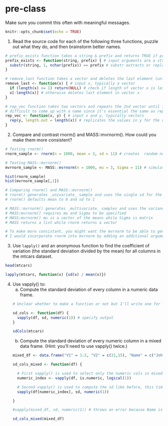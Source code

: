 # pre-class


Make sure you commit this often with meaningful messages. 



```r
knitr::opts_chunk$set(echo = TRUE)
```


1. Read the source code for each of the following three functions, puzzle out what they do, and then brainstorm better names.

``` r
# prefix_exists function takes a string & prefix and returns TRUE if prefix exists in string, FALSE otherwise
prefix_exists <- function(string, prefix) { # input arguments are a string (e.g., "precommitment") and a prefix (e.g., "pre") 
  substr(string, 1, nchar(prefix)) == prefix # substr extracts or replaces substrings in a character vector; returns a boolean value
}

# remove_last function takes a vector and deletes the last element (unless vector only has one value) 
remove_last <- function(x) { # input x, typically a vector
  if (length(x) <= 1) return(NULL) # check if length of vector x is less than or equal to 1 and if so returns NULL
  x[-length(x)] # otherwise deletes last element in vector x
}

# rep_vec function takes two vectors and repeats the 2nd vector until it reaches the length of the first vector 
# difficult to come up with a name since it's essential the same as rep 
rep_vec <- function(x, y) { # input x and y, typically vectors 
  rep(y, length.out = length(x)) # replicates the values in y for the desired length of the output vector (length.out)
}
```

2. Compare and contrast rnorm() and MASS::mvrnorm(). How could you make them more consistent?

``` r
# Testing rnorm() 
rnorm_sample <- rnorm(n = 1000, mean = 3, sd = 11) # creates  random numbers generated from a normal distribution 

# Testing MASS::mvrnorm() 
mvrnorm_sample <- MASS::mvrnorm(n = 1000, mu = 3, Sigma = 11) # simulates one or more samples from a specified multivariate normal distribution 

hist(rnorm_sample)
hist(mvrnorm_sample[,1])

# Comparing rnorm() and MASS::mvrnorm()
# rnorm() generates _univariate_ sample and uses the single sd for the spread of the normal distribution 
# rnorm() defaults mean to 0 and sd to 1

# MASS::mvrnorm() generates _multivariate_ samples and uses the variance-covariance matrix (Sigma) for the spread. If this was the univariate case, Sigma would simply equal the variance 
# MASS:mvrnorm() requires mu and Sigma to be specified 
# MASS:mvrnorm() mu is a vector of the means while Sigma is matrix
# MASS returns a list while rnorm returns a vector 

# To make more consistant, you might want the mvrnorm to be able to generate univariate noraml distributions (like rnorm) but I'm not positive why Sigma is able to take a scalar and convert it to a matrix (a matrix of 1 x 1 can qualify as positive definite but seems unusual). 
# I would incorporate rnorm into mvrnorm by adding an additional argument that specified the number of univariate normal distributions you want to sample over. If this value is 1, then mvrnorm could default the values mu to be mean and Sigma to be sd, but this would involve also checking that the Sigma was a scalar (and not automatically converting it to a covariance matrix). 
```

3. Use `lapply()` and an anonymous function to find the coefficient of variation (the standard deviation divided by the mean) for all columns in the mtcars dataset. 

``` r
head(mtcars)

lapply(mtcars, function(x) {sd(x) / mean(x)})
```

4. Use vapply() to:
    a. Compute the standard deviation of every column in a numeric data frame.
    
    ``` r
    # Unclear whether to make a function or not but I'll write one for a generic numeric data frame
    
    sd_cols <- function(df) {
      vapply(df, sd, numeric(1)) # specify output
    }
    
    sdCols(mtcars)
    ```
    b. Compute the standard deviation of every numeric column in a mixed data frame. (Hint: you’ll need to use vapply() twice.)
    
    ``` r
    mixed_df <- data.frame("V1" = 1:2, "V2" = c(21,15), "Name" = c("John","Dora"))
    
    sd_cols_mixed <- function(df) {
    
      # First vapply() is used to select only the numeric cols in mixed_df
      numeric_index <- vapply(df, is.numeric, logical(1))
      
      # Second vapply() is used to compute the sd like before, this time on only the numeric columns of df
      vapply(df[numeric_index], sd, numeric(1))
      
    }
    
    #vapply(mixed_df, sd, numeric(1)) # throws an error because Name is a factor
  
    sd_cols_mixed(mixed_df)
    ```
